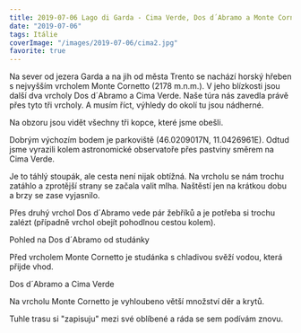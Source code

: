 ```yaml
---
title: 2019-07-06 Lago di Garda - Cima Verde, Dos d´Abramo a Monte Cornetto
date: "2019-07-06"
tags: Itálie
coverImage: "/images/2019-07-06/cima2.jpg"
favorite: true
---
```


Na sever od jezera Garda a na jih od města Trento se nachází horský hřeben s nejvyšším vrcholem Monte Cornetto (2178 m.n.m.). V jeho blízkosti jsou další dva vrcholy Dos d´Abramo a Cima Verde. Naše túra nás zavedla právě přes tyto tři vrcholy. A musím říct, výhledy do okolí tu jsou nádherné.

<CustomImage
  src="/images/2019-07-06/cima1.jpg"
  alt="Lago di Garda - Cima Verde, Dos d´Abramo a Monte Cornetto"
  size="horizontalLarge"
/>

Na obzoru jsou vidět všechny tři kopce, které jsme obešli.

Dobrým výchozím bodem je parkoviště (46.0209017N, 11.0426961E). Odtud jsme vyrazili kolem astronomické observatoře přes pastviny směrem na Cima Verde.

<CustomImage
  src="/images/2019-07-06/cima2.jpg"
  alt="Lago di Garda - Cima Verde, Dos d´Abramo a Monte Cornetto"
  size="horizontalLarge"
/>

Je to táhlý stoupák, ale cesta není nijak obtížná. Na vrcholu se nám trochu zatáhlo a zprotější strany se začala valit mlha. Naštěstí jen na krátkou dobu a brzy se zase vyjasnilo.

<CustomImage
  src="/images/2019-07-06/cima3.jpg"
  alt="Lago di Garda - Cima Verde, Dos d´Abramo a Monte Cornetto"
  size="horizontalLarge"
/>
<CustomImage
  src="/images/2019-07-06/cima4.jpg"
  alt="Lago di Garda - Cima Verde, Dos d´Abramo a Monte Cornetto"
  size="horizontalLarge"
/>

Přes druhý vrchol Dos d´Abramo vede pár žebříků a je potřeba si trochu zalézt (případně vrchol obejít pohodlnou cestou kolem).

<CustomImage
  src="/images/2019-07-06/cima5.jpg"
  alt="Lago di Garda - Cima Verde, Dos d´Abramo a Monte Cornetto"
  size="horizontalLarge"
/>

<CustomImage
  src="/images/2019-07-06/cima7.jpg"
  alt="Lago di Garda - Cima Verde, Dos d´Abramo a Monte Cornetto"
  size="horizontalLarge"
/>
Pohled na Dos d´Abramo od studánky

<CustomImage
  src="/images/2019-07-06/cima6.jpg"
  alt="Lago di Garda - Cima Verde, Dos d´Abramo a Monte Cornetto"
  size="horizontalLarge"
/>

Před vrcholem Monte Cornetto je studánka s chladivou svěží vodou, která přijde vhod.

<CustomImage
  src="/images/2019-07-06/cima8.jpg"
  alt="Lago di Garda - Cima Verde, Dos d´Abramo a Monte Cornetto"
  size="horizontalLarge"
/>

Dos d´Abramo a Cima Verde

<CustomImage
  src="/images/2019-07-06/cima9.jpg"
  alt="Lago di Garda - Cima Verde, Dos d´Abramo a Monte Cornetto"
  size="horizontalLarge"
/>

<CustomImage
  src="/images/2019-07-06/cima10.jpg"
  alt="Lago di Garda - Cima Verde, Dos d´Abramo a Monte Cornetto"
  size="horizontalLarge"
/>

<CustomImage
  src="/images/2019-07-06/cima11.jpg"
  alt="Lago di Garda - Cima Verde, Dos d´Abramo a Monte Cornetto"
  size="horizontalLarge"
/>

Na vrcholu Monte Cornetto je vyhloubeno větší množství děr a krytů.

<CustomImage
  src="/images/2019-07-06/cima12.jpg"
  alt="Lago di Garda - Cima Verde, Dos d´Abramo a Monte Cornetto"
  size="horizontalLarge"
/>
<CustomImage
  src="/images/2019-07-06/cima13.jpg"
  alt="Lago di Garda - Cima Verde, Dos d´Abramo a Monte Cornetto"
  size="horizontalLarge"
/>

Tuhle trasu si "zapisuju" mezi své oblíbené a ráda se sem podívám znovu.

<CustomImage
  src="/images/2019-07-06/cima14.jpg"
  alt="Lago di Garda - Cima Verde, Dos d´Abramo a Monte Cornetto"
  size="horizontalLarge"
/>
